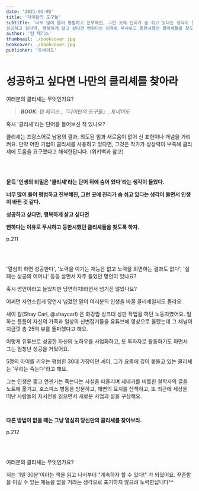 ```yaml
---
date: '2021-01-05'
title: '타이탄의 도구들'
subtitle: '너무 많이 들어 평범하고 진부해진, 그런 곳에 진리가 숨 쉬고 있다는 생각이 들면서 인생이 바뀐 것 같다.
성공하고 싶다면, 행복하게 살고 싶다면 뻔하다는 이유로 무시하고 등한시했던 클리셰들을 찾도록 하자.'
author: '팀 페리스'
thumbnail: ./bookcover.jpg
bookcover: ./bookcover.jpg
publisher: '토네이도'
---
```


# 성공하고 싶다면 나만의 클리셰를 찾아라

여러분의 클리셰는 무엇인가요?

> _**BOOK**: 팀 페리스 ,『타이탄의 도구들』, 토네이도_


혹시 '클리셰'라는 단어를 들어보신 적 있나요? 

클리셰는 프랑스어로 남용의 결과, 의도된 힘과 새로움이 없어 신 표현이나 개념을 가리켜요. 
만약 어떤 기법이 클리셰를 사용하고 있다면, 그것은 작가가 상상력이 부족해 클리셰에 도움을 요구했다고 해석한답니다. (위키백과 참고)

<br/>
<br/>

<p align="center"><b>

문득 '인생의 비밀은 '클리셰'라는 단어 뒤에 숨어 있다'라는 생각이 들었다. 

너무 많이 들어 평범하고 진부해진, 그런 곳에 진리가 숨 쉬고 있다는 생각이 들면서 인생이 바뀐 것 같다.

성공하고 싶다면, 행복하게 살고 싶다면

뻔하다는 이유로 무시하고 등한시했던 클리셰들을 찾도록 하자.

</b>
p.211
</p>

<br/>
<br/>

'열심히 하면 성공한다', '노력을 이기는 재능은 없고 노력을 외면하는 결과도 없다', '실패는 성공의 어머니' 등등
살면서 자주 들었던 명언이 있나요?

혹시 명언이라고 들었지만 당연하지!라면서 넘기진 않았나요?

어쩌면 자연스럽게 당연시 넘겼던 말이 여러분의 인생을 바꿀 클리셰일지도 몰라요.

셰이 칼(Shay Carl, @shaycarl) 은 화강암 싱크대 상판 작업을 하던 노동자였어요.
일하는 틈틈이 자신의 가족과 일상의 신변잡기들을 유튜브에 영상으로 올렸는데
그 채널이 지금껏 총 25억 뷰를 돌파했다고 해요. 

이렇게 유튜브로 성공한 자신의 노하우를 사업화하고, 또 투자자로 활동하기도 하면서 그는 엄청난 성공을 거뒀어요.

5명의 아이를 키우는 평범한 30대 가장이던 셰이,
그가 요즘에 깊이 붙들고 있는 클리셰는 '우리는 죽는다'라고 해요.

그는 인생은 짧고 언젠가는 죽는다는 사실을 떠올리며 세네카를 비롯한 철학자의 글을 노트에 옮기고, 
호스피스 병동을 방문하고, 해변의 묘지를 산책하고, 
또 최근에 세상을 떠난 사람들의 자서전을 읽으면서 새로운 사업과 삶을 구상해요.


<br/>
<p align="center"><b>

다른 방법이 없을 때는 그냥 열심히 당신만의 클리셰를 찾아보라.

</b>
p.212
</p>

<br/>
<br/>

여러분의 클리셰는 무엇인가요?

저는 '1일 30분'이라는 책을 읽고 나서부터 "계속하자 할 수 있다!" 가 되었어요.
꾸준함을 이길 수 있는 재능을 없을 거라는 생각으로 포기하지 않으려 노력한답니다^^
